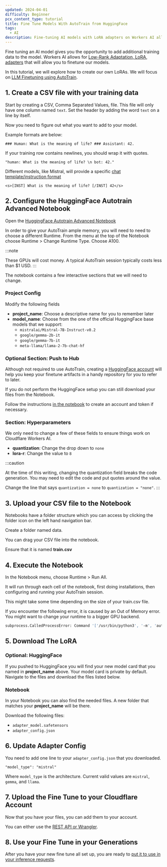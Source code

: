 ```yaml
---
updated: 2024-04-01
difficulty: Beginner
pcx_content_type: tutorial
title: Fine Tune Models With AutoTrain from HuggingFace
tags:
  - AI
description: Fine-tuning AI models with LoRA adapters on Workers AI allows adding custom training data, like for LLM finetuning.
---
```


Fine tuning an AI model gives you the opportunity to add additional training data to the model. Workers AI allows for [Low-Rank Adaptation, LoRA, adapters](/workers-ai/features/fine-tunes/loras/) that will allow you to finetune our models.

In this tutorial, we will explore how to create our own LoRAs. We will focus on [LLM Finetuning using AutoTrain](https://huggingface.co/docs/autotrain/llm_finetuning).

## 1. Create a CSV file with your training data

Start by creating a CSV, Comma Separated Values, file. This file will only have one column named `text`. Set the header by adding the word `text` on a line by itself.

Now you need to figure out what you want to add to your model.

Example formats are below:

```text
### Human: What is the meaning of life? ### Assistant: 42.
```

If your training row contains newlines, you should wrap it with quotes.

```text
"human: What is the meaning of life? \n bot: 42."
```

Different models, like Mistral, will provide a specific [chat template/instruction format](https://huggingface.co/mistralai/Mistral-7B-Instruct-v0.1#instruction-format)

```text
<s>[INST] What is the meaning of life? [/INST] 42</s>
```

## 2. Configure the HuggingFace Autotrain Advanced Notebook

Open the [HuggingFace Autotrain Advanced Notebook](https://colab.research.google.com/github/huggingface/autotrain-advanced/blob/main/colabs/AutoTrain_LLM.ipynb)

In order to give your AutoTrain ample memory, you will need to need to choose a different Runtime. From the menu at the top of the Notebook choose Runtime > Change Runtime Type. Choose A100.

:::note

These GPUs will cost money. A typical AutoTrain session typically costs less than $1 USD.
:::

The notebook contains a few interactive sections that we will need to change.

### Project Config

Modify the following fields

- **project_name**: Choose a descriptive name for you to remember later
- **model_name**: Choose from the one of the official HuggingFace base models that we support:
  - `mistralai/Mistral-7B-Instruct-v0.2`
  - `google/gemma-2b-it`
  - `google/gemma-7b-it`
  - `meta-llama/llama-2-7b-chat-hf`

### Optional Section: Push to Hub

Although not required to use AutoTrain, creating a [HuggingFace account](https://huggingface.co/join) will help you keep your finetune artifacts in a handy repository for you to refer to later.

If you do not perform the HuggingFace setup you can still download your files from the Notebook.

Follow the instructions [in the notebook](https://colab.research.google.com/github/huggingface/autotrain-advanced/blob/main/colabs/AutoTrain_LLM.ipynb) to create an account and token if necessary.

### Section: Hyperparameters

We only need to change a few of these fields to ensure things work on Cloudflare Workers AI.

- **quantization**: Change the drop down to `none`
- **lora-r**: Change the value to `8`

:::caution

At the time of this writing, changing the quantization field breaks the code generation. You may need to edit the code and put quotes around the value.

Change the line that says `quantization = none` to `quantization = "none"`.
:::

## 3. Upload your CSV file to the Notebook

Notebooks have a folder structure which you can access by clicking the folder icon on the left hand navigation bar.

Create a folder named data.

You can drag your CSV file into the notebook.

Ensure that it is named **train.csv**

## 4. Execute the Notebook

In the Notebook menu, choose Runtime > Run All.

It will run through each cell of the notebook, first doing installations, then configuring and running your AutoTrain session.

This might take some time depending on the size of your train.csv file.

If you encounter the following error, it is caused by an Out of Memory error. You might want to change your runtime to a bigger GPU backend.

```bash
subprocess.CalledProcessError: Command '['/usr/bin/python3', '-m', 'autotrain.trainers.clm', '--training_config', 'blog-instruct/training_params.json']' died with <Signals.SIGKILL: 9>.
```

## 5. Download The LoRA

### Optional: HuggingFace

If you pushed to HuggingFace you will find your new model card that you named in **project_name** above. Your model card is private by default. Navigate to the files and download the files listed below.

### Notebook

In your Notebook you can also find the needed files. A new folder that matches your **project_name** will be there.

Download the following files:

- `adapter_model.safetensors`
- `adapter_config.json`

## 6. Update Adapter Config

You need to add one line to your `adapter_config.json` that you downloaded.

`"model_type": "mistral"`

Where `model_type` is the architecture. Current valid values are `mistral`, `gemma`, and `llama`.

## 7. Upload the Fine Tune to your Cloudflare Account

Now that you have your files, you can add them to your account.

You can either use the [REST API or Wrangler](/workers-ai/features/fine-tunes/loras/).

## 8. Use your Fine Tune in your Generations

After you have your new fine tune all set up, you are ready to [put it to use in your inference requests](/workers-ai/features/fine-tunes/loras/#running-inference-with-loras).
